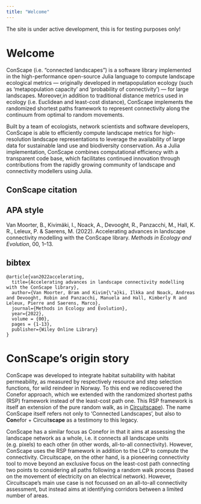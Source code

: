 ```yaml
---
title: "Welcome"
---
```


::: {.callout-warning}
The site is under active development, this is for testing purposes only! 
:::


# Welcome

ConScape (i.e. "connected landscapes") is a software library implemented in the high-performance open-source Julia language to compute landscape ecological metrics — originally developed in metapopulation ecology (such as ‘metapopulation capacity’ and ‘probability of connectivity’) — for large landscapes. Moreover,in addition to traditional distance metrics used in ecology (i.e. Euclidean and least-cost distance), ConScape implements the randomized shortest paths framework to represent connectivity along the continuum from optimal to random movements.

Built by a team of ecologists, network scientists and software developers, ConScape is able to efficiently compute landscape metrics for high-resolution landscape representations to leverage the availability of large data for sustainable land use and biodiversity conservation. As a Julia implementation, ConScape combines computational efficiency with a transparent code base, which facilitates continued innovation through contributions from the rapidly growing community of landscape and connectivity modellers using Julia.

::: {.callout-important}
# ConScape citation
::: {.panel-tabset}
## APA style
Van Moorter, B., Kivimäki, I., Noack, A., Devooght, R., Panzacchi, M., Hall, K. R., Leleux, P. & Saerens, M. (2022). Accelerating advances in landscape connectivity modelling with the ConScape library. *Methods in Ecology and Evolution*, 00, 1–13.

## bibtex
```
@article{van2022accelerating,
  title={Accelerating advances in landscape connectivity modelling with the ConScape library},
  author={Van Moorter, Bram and Kivim{\"a}ki, Ilkka and Noack, Andreas and Devooght, Robin and Panzacchi, Manuela and Hall, Kimberly R and Leleux, Pierre and Saerens, Marco},
  journal={Methods in Ecology and Evolution},
  year={2022},
  volume = {00},
  pages = {1-13},
  publisher={Wiley Online Library}
}
```
:::
:::

# ConScape's origin story

ConScape was developed to integrate habitat suitability with habitat permeability, as measured by respectively resource and step selection functions, for wild reindeer in Norway. To this end we rediscovered the Conefor approach, which we extended with the randomized shortest paths (RSP) framework instead of the least-cost path one. This RSP framework is itself an extension of the pure random walk, as in [Circuitscape](https://circuitscape.org/)). The name ConScape itself refers not only to 'Connected Landscapes', but also to **Con**efor + Circuit**scape** as a testimony to this legacy.  

ConScape has a similar focus as Conefor in that it aims at assessing the landscape network as a whole, i.e. it connects all landscape units (e.g. pixels) to each other (in other words, all-to-all connectivity). However, ConScape uses the RSP framework in addition to the LCP to compute the connectivity. Circuitscape, on the other hand, is a pioneering connectivity tool to move beyond an exclusive focus on the least-cost path connecting two points to considering all paths following a random walk process (based on the movement of electricity on an electrical network). However, Circuitscape's main use case is not focussed on an all-to-all connectivity assessment, but instead aims at identifying corridors between a limited number of areas. 
